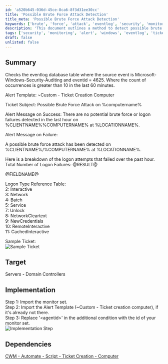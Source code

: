 ```yaml
---
id: 'a520b645-036d-45ce-8ca6-8f3d31ee30cc'
title: 'Possible Brute Force Attack Detection'
title_meta: 'Possible Brute Force Attack Detection'
keywords: ['brute', 'force', 'attack', 'eventlog', 'security', 'monitor', 'alert']
description: 'This document outlines a method to detect possible brute force attacks by checking the event log for failed logon attempts from the Microsoft-Windows-Security-Auditing source. It includes alert templates for ticket creation and implementation steps for monitoring. Ideal for domain controller security management.'
tags: ['security', 'monitoring', 'alert', 'windows', 'eventlog', 'ticket']
draft: false
unlisted: false
---
```

## Summary

Checks the eventlog database table where the source event is Microsoft-Windows-Security-Auditing and eventid = 4625. Where the count of occurrences is greater than 10 in the last 60 minutes.

Alert Template: ~Custom - Ticket Creation Computer

Ticket Subject: Possible Brute Force Attack on %computername%

Alert Message on Success: There are no potential brute force or logon failures detected in the last hour on %CLIENTNAME%%COMPUTERNAME% at %LOCATIONNAME%.

Alert Message on Failure:

A possible brute force attack has been detected on %CLIENTNAME%/%COMPUTERNAME% at %LOCATIONNAME%. 

Here is a breakdown of the logon attempts that failed over the past hour.
Total Number of Logon Failures: @RESULT@

@FIELDNAME@

Logon Type Reference Table:  
2: Interactive  
3: Network  
4: Batch  
5: Service  
7: Unlock  
8: NetworkCleartext  
9: NewCredentials  
10: RemoteInteractive  
11: CachedInteractive  

Sample Ticket:  
![Sample Ticket](../../../static/img/Possible-Brute-Force-Attack-G/image_1.png)

## Target

Servers - Domain Controllers

## Implementation  

Step 1: Import the monitor set.  
Step 2: Import the Alert Template (~Custom - Ticket creation computer), if it's already not there.  
Step 3: Replace '\<agentid>' in the additional condition with the id of your monitor set.  
![Implementation Step](../../../static/img/Possible-Brute-Force-Attack-G/image_2.png)

## Dependencies

[CWM - Automate - Script - Ticket Creation - Computer](https://proval.itglue.com/DOC-5078775-9098338)












